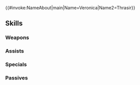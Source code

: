 {{#invoke:NameAbout|main|Name=Veronica|Name2=Thrasir}}{{HeroPage Tabs}}
{{Hero Infobox
|Name=Veronica
|Title=Royal Reception
|WeaponType=Colorless Tome
|MoveType=Cavalry
|Origin=Fire Emblem Heroes
|Gender=Female
|actorEN=Wendee Lee
|actorJP=日高里菜
|artist=切符
|additionDate=August 6, 2025
|releaseDate=August 7, 2025
|cv1=0
|cv2=100500
|TagID=お茶会ヴェロニカ2
|InternalID=1275
|Properties=special
|description=Imperial princess of the Emblian Empire. Hosts a tea party, acting as server, to deepen her ties with Askr, which she once was hostile toward.
}}
{{Stats Page
|Lv1HP=16|Lv1ATK=12|Lv1SPD=9|Lv1DEF=6|Lv1RES=6
|GRHP=50|GRATK=80|GRSPD=90|GRDEF=35|GRRES=45
}}
==Skills==
===Weapons===
{{Weapons Table
|weapon1=Stone
|weapon1Default=1
|weapon1Unlock=1
|weapon2=Elstone
|weapon2Default=2
|weapon2Unlock=2
|weapon3=Atlas (weapon)
|weapon3Default=4
|weapon3Unlock=3
|weapon4=Princess Teapot
|weapon4Default=5
|weapon4Unlock=5
}}
===Assists===
{{Assists Table
|assist1=Reposition
|assist1Default=4
|assist1Unlock=3
}}
===Specials===
{{Specials Table
|special1=Retribution
|special1Default=4
|special1Unlock=3
|special2=Reprisal
|special2Unlock=4
|special3=Immurement
|special3Unlock=5
}}
===Passives===
{{Passives Table
|passiveA1=Death Blow 1
|passiveA2=Swift Sparrow 1
|passiveA3=Swift Sparrow 2
|passiveA4=Sly Swift Sparrow
|passiveA1Unlock=2
|passiveA2Unlock=3
|passiveA3Unlock=4
|passiveA4Unlock=5
|passiveB1=Spd/Res Snag 1
|passiveB2=Spd/Res Snag 2
|passiveB3=Spd/Res Snag 3
|passiveB4=Spd/Res Detect
|passiveB1Unlock=2
|passiveB2Unlock=3
|passiveB3Unlock=4
|passiveB4Unlock=5
|passiveC1=Hone Spd 1
|passiveC2=Hone Spd 2
|passiveC3=Hone Spd 3
|passiveC4=A/S Incite Hone
|passiveC1Unlock=2
|passiveC2Unlock=3
|passiveC3Unlock=4
|passiveC4Unlock=5
}}
{{Heroes Navbox}}